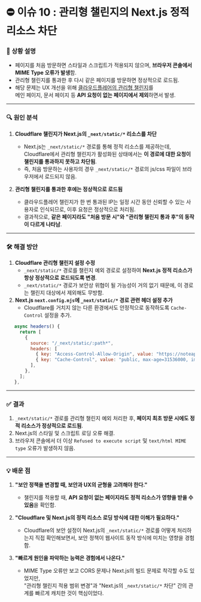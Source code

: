 
# ⛔ 이슈 10 : 관리형 챌린지의 Next.js 정적 리소스 차단

### 📝 **상황 설명**

<div className="mt-4">
  <ToggleDocsImage src={staticSrcImg}/>
</div>

- 페이지를 처음 방문하면 스타일과 스크립트가 적용되지 않으며, **브라우저 콘솔에서 MIME Type 오류가 발생**함.
- 관리형 챌린지를 통과한 후 다시 같은 페이지를 방문하면 정상적으로 로드됨.
- 해당 문제는 UX 개선을 위해 [클라우드플레어의 관리형 챌린지](https://developers.cloudflare.com/waf/reference/cloudflare-challenges/#managed-challenge-recommended)를<br/> 메인 페이지, 문서 페이지 등 **API 요청이 없는 페이지에서 제외**하면서 발생.

---

### 🔍 **원인 분석**

1. **Cloudflare 챌린지가 Next.js의 `_next/static/*` 리소스를 차단**
     - Next.js는 `_next/static/*` 경로를 통해 정적 리소스를 제공하는데, Cloudflare에서 관리형 챌린지가 활성화된 상태에서는 **이 경로에 대한 요청이 챌린지를 통과하지 못하고 차단됨**.
     - 즉, 처음 방문하는 사용자의 경우 `_next/static/*` 경로의 js/css 파일이 브라우저에서 로드되지 않음.

2. **관리형 챌린지를 통과한 후에는 정상적으로 로드됨**
     - 클라우드플레어 챌린지가 한 번 통과된 IP는 일정 시간 동안 신뢰할 수 있는 사용자로 인식되므로, 이후 요청은 정상적으로 처리됨.
     - 결과적으로, **같은 페이지라도 "처음 방문 시"와 "관리형 챌린지 통과 후"의 동작이 다르게 나타남**.

---

### 🛠️ **해결 방안**

1. **Cloudflare 관리형 챌린지 설정 수정**
     - `_next/static/*` 경로를 챌린지 예외 경로로 설정하여 **Next.js 정적 리소스가 항상 정상적으로 로드되도록 변경**.
     - `_next/static/*` 경로가 보안상 위협이 될 가능성이 거의 없기 때문에, 이 경로는 챌린지 대상에서 제외해도 무방함.
2. **Next.js `next.config.mjs`에 `_next/static/*` 경로 관련 헤더 설정 추가**
     - Cloudflare를 거치지 않는 다른 환경에서도 안정적으로 동작하도록 `Cache-Control` 설정을 추가.

```js
   async headers() {
     return [
       {
         source: "/_next/static/:path*",
         headers: [
           { key: "Access-Control-Allow-Origin", value: "https://noteapp.org" },
           { key: "Cache-Control", value: "public, max-age=31536000, immutable" },
         ],
       },
     ];
   },

```


---

### ✅ **결과**

1. `_next/static/*` 경로를 관리형 챌린지 예외 처리한 후, **페이지 최초 방문 시에도 정적 리소스가 정상적으로 로드됨**.
2. Next.js의 스타일 및 스크립트 로딩 오류 해결.
3. 브라우저 콘솔에서 더 이상 `Refused to execute script` 및 `text/html MIME type` 오류가 발생하지 않음.

---

### 💡 **배운 점**

1. **"보안 정책을 변경할 때, 보안과 UX의 균형을 고려해야 한다."**
    - 챌린지를 적용할 때, **API 요청이 없는 페이지라도 정적 리소스가 영향을 받을 수 있음**을 확인함.

2. **"Cloudflare 및 Next.js의 정적 리소스 로딩 방식에 대한 이해가 필요하다."**
    - Cloudflare의 보안 설정이 Next.js의 `_next/static/*` 경로를 어떻게 처리하는지 직접 확인해보면서, 보안 정책이 웹사이트 동작 방식에 미치는 영향을 경험함.

3. **"빠르게 원인을 파악하는 능력은 경험에서 나온다."**
    - MIME Type 오류만 보고 CORS 문제나 Next.js의 빌드 문제로 착각할 수도 있었지만,<br/>"관리형 챌린지 적용 범위 변경"과 "Next.js의 `_next/static/*` 차단" 간의 관계를 빠르게 캐치한 것이 핵심이었다.
